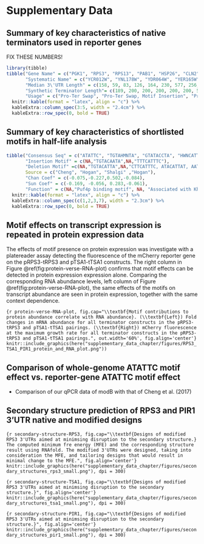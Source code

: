 # Supplementary Data
\makeatletter
\renewcommand{\fnum@figure}{Figure S\thefigure}
\makeatother
\setcounter{figure}{0}

## Summary of key characteristics of native terminators used in reporter genes

FIX THESE NUMBERS!

```r
library(tibble)
tibble("Gene Name" = c("PGK1", "RPS3", "RPS13", "PAB1", "HSP26", "CLN2", "SRO9", "TOS6", "SUN4", "PMA1", "TSA1", "PIR1"),
       "Systematic Name" = c("YCR012W", "YNL178W", "YDR064W", "YER165W", "YBR072W", "YPL256C", "YCL037C", "YNL300W", "YNL066W", "YGL008C", "YML028W", "YKL164C"),
       "Median 3\'UTR Length" = c(158, 59, 83, 126, 164, 230, 577, 256, 198, 504, 106, 258),
       "Synthetic Terminator Length"= c(189, 200, 200, 200, 200, 200, 543, 256, 198, 421, 219, 358),
       "Usage" = c("Pro-Ter Swap", "Pro-Ter Swap, Motif Insertion", "Pro-Ter Swap", "Pro-Ter Swap", "Pro-Ter Swap", "Pro-Ter Swap", "Pro-Ter Swap", "Pro-Ter Swap", "Pro-Ter Swap", "Pro-Ter Swap", "Motif Insertion", "Motif Removal")) %>%
  knitr::kable(format = "latex", align = "c") %>%
  kableExtra::column_spec(3:5, width = "2.4cm") %>%
  kableExtra::row_spec(0, bold = TRUE)
```

## Summary of key characteristics of shortlisted motifs in half-life analysis

```r
tibble("Consensus Seq" = c("ATATTC", "TGTAHMNTA", "GTATACCTA", "HWNCATTWY"), 
       "Insertion Motif" = c(NA,"TGTACAATA",NA,"TTTCATTTC"), 
       "Deletion Motif" =c(NA,"TGTACATTA",NA,"CTTCATTTC, ATACATTAT, AATCATTAT"), 
       Source = c("Cheng", "Hogan", "Shalgi" ,"Hogan"), 
       "Chan Coef" = c(-0.075,-0.227,0.502,-0.084), 
       "Sun Coef" = c(-0.169, -0.056, 0.283,-0.061), 
       "Function" = c(NA,"Puf4p binding motif", NA, "Associated with Khd1-bound transcripts")) %>%
  knitr::kable(format = "latex", align = "c") %>%
  kableExtra::column_spec(c(1,2,3,7), width = "2.3cm") %>%
  kableExtra::row_spec(0, bold = TRUE)
```

## Motif effects on transcript expression is repeated in protein expression data

The effects of motif presence on protein expression was investigate with a platereader assay detecting the fluorescence of the mCherry reporter gene on the pRPS3-tRPS3 and pTSA1-tTSA1 constructs.
The right column in Figure \@ref(fig:protein-verse-RNA-plot) confirms that motif effects can be detected in protein expression expression alone.
Comparing the corresponding RNA abundance levels, left column of Figure \@ref(fig:protein-verse-RNA-plot), the same effects of the motifs on transcript abundance are seen in protein expression, together with the same context dependence. 

```{r protein-verse-RNA-plot, fig.cap="\\textbf{Motif contributions to protein abundance correlate with RNA abundance}. (\\textbf{Left}) Fold changes in mRNA abundance for all terminator constructs in the pRPS3-tRPS3 and pTSA1-tTSA1 pairings. (\\textbf{Right}) mCherry fluorescence at the maximum growth rate for all terminator constructs in the pRPS3-tRPS3 and pTSA1-tTSA1 pairings.", out.width='60%', fig.align='center'}
knitr::include_graphics(here("supplementary_data_chapter/figures/RPS3_TSA1_PIR1_protein_and_RNA_plot.png"))
```

## Comparison of whole-genome ATATTC motif effect vs. reporter-gene ATATTC motif effect
- Comparison of our qPCR data of modB with that of Cheng et al. (2017)

## Secondary structure prediction of RPS3 and PIR1 3'UTR native and modified designs
```{r secondary-structure-RPS3, fig.cap="\\textbf{Designs of modified RPS3 3'UTRs aimed at minimsing disruption to the secondary structure.} The computed minimum fre energy (MFE) and the corresponding structure result using RNAfold. The modified 3'UTRs were designed, taking into consideration the MFE, and tailoring designs that would result in minimal change to the MFE.", fig.align='center'}
knitr::include_graphics(here("supplementary_data_chapter/figures/secondary_structures_rps3_small.png"), dpi = 300)
```

```{r secondary-structure-TSA1, fig.cap="\\textbf{Designs of modified RPS3 3'UTRs aimed at minimsing disruption to the secondary structure.}", fig.align='center'}
knitr::include_graphics(here("supplementary_data_chapter/figures/secondary_structures_tsa1_small.png"), dpi = 300)
```

```{r secondary-structure-PIR1, fig.cap="\\textbf{Designs of modified RPS3 3'UTRs aimed at minimsing disruption to the secondary structure.}", fig.align='center'}
knitr::include_graphics(here("supplementary_data_chapter/figures/secondary_structures_pir1_small.png"), dpi = 300)
```